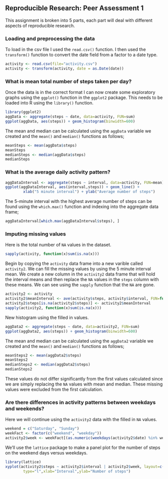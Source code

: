 ## Reproducible Research: Peer Assessment 1


This assignment is broken into 5 parts, each part will deal with different
aspects of reproducible research.


### Loading and preprocessing the data

To load in the csv file I used the `read.csv()` function. I then used the 
`transform()` function to convert the date field from a factor to a date type.

```r
activity <- read.csv(file="activity.csv")
activity <- transform(activity, date = as.Date(date))
```

### What is mean total number of steps taken per day?

Once the data is in the correct format I can now create some exploratory graphs
using the `ggplot()` function in the `ggplot2` package. This needs to be loaded 
into R using the `library()` function.

```r
library(ggplot2)
aggData <- aggregate(steps ~ date, data=activity, FUN=sum)
ggplot(aggData, aes(steps)) + geom_histogram(binwidth=600)
```

The mean and median can be calculated using the `aggData` variable we created 
and the `mean()` and `median()` functions as follows;

```r
meanSteps <- mean(aggData$steps)
meanSteps
medianSteps <- median(aggData$steps)
medianSteps
```

### What is the average daily activity pattern?
```r
aggDataInterval <- aggregate(steps ~ interval, data=activity, FUN=mean)
ggplot(aggDataInterval, aes(interval,steps)) + geom_line() + 
        xlab("5 minute interval") + ylab("Average number of steps")
```

The 5-minute interval with the highest average number of steps can be found
using the `which.max()` function and indexing into the aggregate data frame;

```r
aggDataInterval[which.max(aggDataInterval$steps), ]
```

### Imputing missing values

Here is the total number of `NA` values in the dataset.

```r
sapply(activity, function(x)sum(is.na(x)))
```

Begin by copying the `activity` data frame into a new varible called 
`activity2`. We can fill the missing values by using the 5 minute interval mean. 
We create a new column in the `activity2` data frame that will hold the interval
means and then replace the `NA` values in the `steps` column with these means.
We can see using the `sapply` function that the `NA` are gone.

```r
activity2 <- activity
activity2$meanInterval <- ave(activity$steps, activity$interval, FUN=function(x) mean(x, na.rm=T))
activity2$steps[is.na(activity2$steps)] <- activity2$meanInterval
sapply(activity2, function(x)sum(is.na(x)))
```

New histogram using the filled in values.

```r
aggData2 <- aggregate(steps ~ date, data=activity2, FUN=sum)
ggplot(aggData2, aes(steps)) + geom_histogram(binwidth=600)
```

The mean and median can be calculated using the `aggData2` variable we created 
and the `mean()` and `median()` functions as follows;

```r
meanSteps2 <- mean(aggData2$steps)
meanSteps2
medianSteps2 <- median(aggData2$steps)
medianSteps2
```

These values do not differ significantly from the first values calculated since
we are simply replacing the `NA` values with mean and median. These missing
values were excluded from the first calculation.

### Are there differences in activity patterns between weekdays and weekends?

Here we will continue using the `activity2` data with the filled in `NA` values.

```r
weekend = c("Saturday", "Sunday")
weekFact <- factor(c("weekend", "weekday")) 
activity2$week <- weekFact[(as.numeric(weekdays(activity2$date) %in% weekend)+1)]
```

We'll use the `lattice` package to make a panel plot for the number of steps on
the weekend days versus weekdays.

```r
library(lattice)
xyplot(activity2$steps ~ activity2$interval | activity2$week, layout=c(1,2), 
        type="l",xlab="Interval",ylab="Number of steps")
```